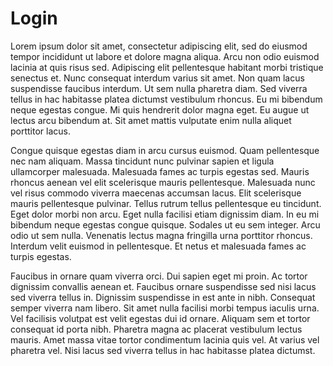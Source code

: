 # Login

Lorem ipsum dolor sit amet, consectetur adipiscing elit, sed do eiusmod tempor incididunt ut labore et dolore magna aliqua. Arcu non odio euismod lacinia at quis risus sed. Adipiscing elit pellentesque habitant morbi tristique senectus et. Nunc consequat interdum varius sit amet. Non quam lacus suspendisse faucibus interdum. Ut sem nulla pharetra diam. Sed viverra tellus in hac habitasse platea dictumst vestibulum rhoncus. Eu mi bibendum neque egestas congue. Mi quis hendrerit dolor magna eget. Eu augue ut lectus arcu bibendum at. Sit amet mattis vulputate enim nulla aliquet porttitor lacus.

Congue quisque egestas diam in arcu cursus euismod. Quam pellentesque nec nam aliquam. Massa tincidunt nunc pulvinar sapien et ligula ullamcorper malesuada. Malesuada fames ac turpis egestas sed. Mauris rhoncus aenean vel elit scelerisque mauris pellentesque. Malesuada nunc vel risus commodo viverra maecenas accumsan lacus. Elit scelerisque mauris pellentesque pulvinar. Tellus rutrum tellus pellentesque eu tincidunt. Eget dolor morbi non arcu. Eget nulla facilisi etiam dignissim diam. In eu mi bibendum neque egestas congue quisque. Sodales ut eu sem integer. Arcu odio ut sem nulla. Venenatis lectus magna fringilla urna porttitor rhoncus. Interdum velit euismod in pellentesque. Et netus et malesuada fames ac turpis egestas.

Faucibus in ornare quam viverra orci. Dui sapien eget mi proin. Ac tortor dignissim convallis aenean et. Faucibus ornare suspendisse sed nisi lacus sed viverra tellus in. Dignissim suspendisse in est ante in nibh. Consequat semper viverra nam libero. Sit amet nulla facilisi morbi tempus iaculis urna. Vel facilisis volutpat est velit egestas dui id ornare. Aliquam sem et tortor consequat id porta nibh. Pharetra magna ac placerat vestibulum lectus mauris. Amet massa vitae tortor condimentum lacinia quis vel. At varius vel pharetra vel. Nisi lacus sed viverra tellus in hac habitasse platea dictumst.
